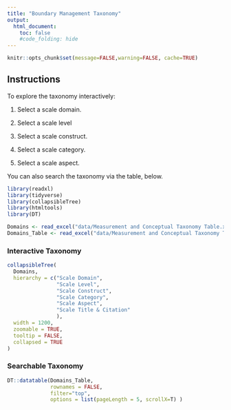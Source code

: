 ```yaml
---
title: "Boundary Management Taxonomy"
output:
  html_document:
    toc: false
    #code_folding: hide
---
```


```r
knitr::opts_chunk$set(message=FALSE,warning=FALSE, cache=TRUE)
```

## Instructions

To explore the taxonomy interactively:

1. Select a scale domain.

2. Select a scale level

3. Select a scale construct.

4. Select a scale category.

5. Select a scale aspect.

You can also search the taxonomy via the table, below.

```r
library(readxl)
library(tidyverse)
library(collapsibleTree)
library(htmltools)
library(DT)
```

```r
Domains <- read_excel("data/Measurement and Conceptual Taxonomy Table.xlsx", sheet=1)
Domains_Table <- read_excel("data/Measurement and Conceptual Taxonomy Table.xlsx", sheet=2)
```

### Interactive Taxonomy
```r
collapsibleTree(
  Domains,
  hierarchy = c("Scale Domain", 
                "Scale Level", 
                "Scale Construct",
                "Scale Category",
                "Scale Aspect",
                "Scale Title & Citation"
                ),
  width = 1200,
  zoomable = TRUE,
  tooltip = FALSE,
  collapsed = TRUE
)
```

### Searchable Taxonomy
```r
DT::datatable(Domains_Table, 
              rownames = FALSE, 
              filter="top", 
              options = list(pageLength = 5, scrollX=T) )
```

